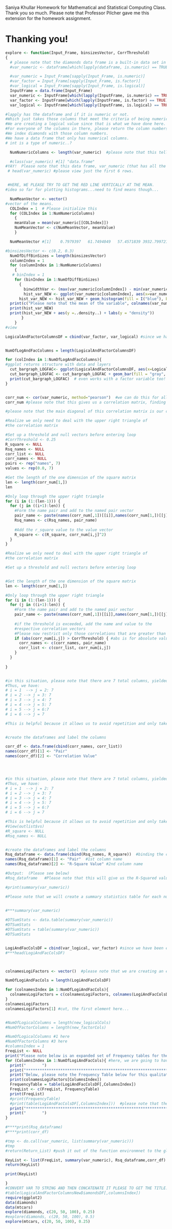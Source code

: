 Saniya Khullar
Homework for Mathematical and Statistical Computing Class. 
Thank you so much.
Please note that Professor Pilcher gave me this extension for the homework assignment. 

Thanking you!
========================================================



```r
explore <- function(Input_Frame, binsizesVector, CorrThreshold)
{
  # please note that the diamonds data frame is a built-in data set in R. 
  #var_numeric <- dataframe[which(lapply(dataframe, is.numeric) == TRUE)]

  #var_numeric = Input_Frame[sapply(Input_Frame, is.numeric)]
  #var_factor = Input_Frame[sapply(Input_Frame, is.factor)]
  #var_logical = Input_Frame[sapply(Input_Frame, is.logical)]
  InputFrame = data.frame(Input_Frame)
  var_numeric <- InputFrame[which(lapply(InputFrame, is.numeric) == TRUE)]
  var_factor <- InputFrame[which(lapply(InputFrame, is.factor) == TRUE)]
  var_logical <- InputFrame[which(lapply(InputFrame, is.logical) == TRUE)]

#lapply has the dataframe and if it is numeric or not. 
#Which just takes those columns that meet the criteria of being numeric. It gives the indices of the true values. That is, the values in diamonds where is.numeric == TRUE.
#We are creating a logical value since that is what we have done here. 
#For everyone of the columns in there, please return the column numbers. 
#We index diamonds with those column numbers. 
#We have a data frame that only has numerical columns. 
# int is a type of numeric..?

  NumNumericColumns <- length(var_numeric)  #please note that this tells us the # of numeric columns in the original data frame. 

  #class(var_numeric) #[1] "data.frame"
#YAY!  Please note that this data frame, var_numeric (that has all the numeric columns of the original data frame) will help us use the ggplot plotting function since it is in the form of a data frame! YAY! :)
 # head(var_numeric) #please view just the first 6 rows. 


 #HERE, WE PLEASE TRY TO GET THE RED LINE VERTICALLY AT THE MEAN. 
#idea so far for plotting histograms...need to find means though...

  NumMeanVector <- vector()
#vector of the means.
  COLIndex = 1  # Please initialize this
  for (COLIndex in 1:NumNumericColumns)
    {
    meanValue = mean(var_numeric[[COLIndex]])
    NumMeanVector <- c(NumMeanVector, meanValue)
    }

  NumMeanVector #[1]    0.7979397   61.7494049   57.4571839 3932.7997219    5.7311572    5.7345260  [7]    3.5387338

#binsizesVector <- c(0.2, 0.3)
  NumOfDiffBinSizes = length(binsizesVector)
  columnIndex = 1
  for (columnIndex in 1:NumNumericColumns)
    {
   # binIndex = 1
    for (binIndex in 1:NumOfDiffBinSizes)
      {
        binwidthVar <- (max(var_numeric[columnIndex]) - min(var_numeric[columnIndex]))/(binsizesVector[binIndex])
        hist_var_NEW <- ggplot(var_numeric[columnIndex], aes(x=var_numeric[[columnIndex]]), environment = environment()) #please note that here, aes is aesthetic. 
      hist_var_NEW <- hist_var_NEW + geom_histogram(fill = I("blue"), binwidth = binwidthVar)   + labs(x = colnames(var_numeric[columnIndex]), title= "Histogram") + geom_vline(xintercept = NumMeanVector[columnIndex], colour='red') 
  print(c("Please note that the mean of the variable", colnames(var_numeric[columnIndex]), "is: ",  NumMeanVector[columnIndex]))
  print(hist_var_NEW) 
  print(hist_var_NEW + aes(y =..density..) + labs(y = "density"))
       }
    }
#view

LogicalAndFactorColumnsDF = cbind(var_factor, var_logical) #since we have been extracting various columns from the new diamonds data frame, we can just combine the factor columns results with the logical columns results by binding (Attaching) the columns together using cbind...that is column bind. 


NumOfLogAndFacColumns = length(LogicalAndFactorColumnsDF)

for (colIndex in 1:NumOfLogAndFacColumns){
#ggplot returns structure with data and layers
  cut_bargraph_LOGFAC<- ggplot(LogicalAndFactorColumnsDF, aes(x=LogicalAndFactorColumnsDF[[colIndex]]), environment = environment()) #please note that here, aes is aesthetic. 
  cut_bargraph_LOGFAC <- cut_bargraph_LOGFAC + geom_bar(fill = "gray", colour = "red") + labs(x = names(LogicalAndFactorColumnsDF)[[colIndex]]) #please note that when we add geom_bar, we are adding an additional layer to the data we are looking at.  That is, we are mentioning that we are seeing the counts of the cut data. 
  print(cut_bargraph_LOGFAC)  # even works with a factor variable too! :)
}


corr_num <- cor(var_numeric, method="pearson")  #we can do this for all of the numeric variables and then see the corresponding structure.
corr_num #please note that this gives us a correlation matrix, finding the correlation between 2 variables, etc.

#please note that the main diagonal of this correlation matrix is our correlation of the variable with itself, which ought to be 1.  

#Realize we only need to deal with the upper right triangle of
#the correlation matrix

#Set up a threshold and null vectors before entering loop
#CorrThreshold <- 0.25  
R_square <- NULL
Rsq_names <- NULL
corr_list <- NULL
corr_names <- NULL
pairs <- rep("names", 7)
values <- rep(0.0, 7)

#Get the length of the one dimension of the square matrix
len <- length(corr_num[1,])
len

#Only loop through the upper right triangle
for (i in (1:(len-1))) {
  for (j in ((i+1):len)) {
    #Form the name pair and add to the named pair vector
    pair_name <- paste(names(corr_num[,1])[[i]],names(corr_num[1,])[[j]],sep="-")
    Rsq_names <- c(Rsq_names, pair_name)
    
    #Add the r_square value to the value vector
    R_square <- c(R_square, corr_num[i,j]^2)  
  }
}

#Realize we only need to deal with the upper right triangle of
#the correlation matrix

#Set up a threshold and null vectors before entering loop


#Get the length of the one dimension of the square matrix
len <- length(corr_num[1,])

#Only loop through the upper right triangle
for (i in (1:(len-1))) {
  for (j in ((i+1):len)) {
    #Form the name pair and add to the named pair vector
    pair_name <- paste(names(corr_num[,1])[[i]],names(corr_num[1,])[[j]],sep="-")
 
    #if the threshold is exceeded, add the name and value to the
    #respective correlation vectors
    #Please now restrict only those correlations that are greater than a certain threshold. 
    if (abs(corr_num[i,j]) > CorrThreshold) { #abs is for absolute value
      corr_names <- c(corr_names, pair_name)
      corr_list <- c(corr_list, corr_num[i,j]) 
    }
  }
  
}


#in this situation, please note that there are 7 total columns, yielded by len. 
#Thus, we have: 
# i = 1  --> j = 2: 7
# i = 2 --> j = 3: 7
# i = 3 --> j = 4: 7
# i = 4 --> j = 5: 7 
# i = 5 --> j = 6:7
# i = 6 --> j = 7

#This is helpful because it allows us to avoid repetition and only take the correlation values that are from the unique pairs and that are meaningful, and here those tend to be in the upper right parts of the matrix. 


#create the dataframes and label the columns

corr_df <- data.frame(cbind(corr_names, corr_list))
names(corr_df)[1] <- "Pair"
names(corr_df)[2] <- "Correlation Value"




#in this situation, please note that there are 7 total columns, yielded by len. 
#Thus, we have: 
# i = 1  --> j = 2: 7
# i = 2 --> j = 3: 7
# i = 3 --> j = 4: 7
# i = 4 --> j = 5: 7 
# i = 5 --> j = 6:7
# i = 6 --> j = 7

#This is helpful because it allows us to avoid repetition and only take the correlation values that are from the unique pairs and that are meaningful, and here those tend to be in the upper right parts of the matrix. 
#View(outlist$vs)
#R_square <- NULL
#Rsq_names <- NULL


#create the dataframes and label the columns
Rsq_dataframe <- data.frame(cbind(Rsq_names, R_square))  #binding the columns. 
names(Rsq_dataframe)[1] <- "Pair"  #1st column name
names(Rsq_dataframe)[2] <- "R-Square Value" #2nd column name

#Output:  (Please see below)
#Rsq_dataframe   #Please note that this will give us the R-Squared value for ever pair of numerical variables. 

#print(summary(var_numeric))

#Please note that we will create a summary statistics table for each numerical variable. 
 

#***summary(var_numeric)

#DTSumStats <- data.table(summary(var_numeric))
#DTSumStats
#DTSumStats = table(summary(var_numeric))
#DTSumStats


LogiAndFacColsDF = cbind(var_logical, var_factor) #since we have been extracting various columns from the new diamonds data frame, we can just combine the factor columns results with the logical columns results by binding (Attaching) the columns together using cbind...that is column bind. 
#***head(LogiAndFacColsDF)



colnamesLogiFactors <- vector()  #please note that we are creating an empty vector here

NumOfLogiAndFacCols = length(LogiAndFacColsDF)

for (colnamesIndex in 1:NumOfLogiAndFacCols){
  colnamesLogiFactors = c(colnamesLogiFactors, colnames(LogiAndFacColsDF[colnamesIndex]))
}
colnamesLogiFactors
colnamesLogiFactors[1] #cut, the first element here...


#NumOfLogicalColumns = length(new_logicalCols)
#NumOfFactorColumns = length(new_factorCols)

#NumOfLogicalColumns #1 here
#NumOfFactorColumns #3 here
#columnsIndex = 1
FreqList <- NULL
print("Please note below is an expanded set of Frequency tables for the qualitative variables.  After this, please note that there will be a condensed Frequency Table of the counts for all the qualitative variables in the data frame. Thank you!")
for (ColumnsIndex in 1:NumOfLogiAndFacCols){ #here, we are going to have as many printouts as there are logical and factor columns.  That is, there is exactly 1 printout for each factor variable and 1 printout for each logical variable.  
  print("       ")
  print("**************************************************************************")
  print("Below, please note the Frequency Table below for this qualitative variable:")
  print(colnamesLogiFactors[ColumnsIndex])
  FrequencyTable = table(LogiAndFacColsDF[,ColumnsIndex])
  FreqList <- c(FreqList, FrequencyTable)
  print(FreqList)
  #print(FrequencyTable)
  #print(table(LogiAndFacColsDF[,ColumnsIndex]))  #please note that the table function allows us to plot the frequency tables. 
  print("**************************************************************************") #these stars just help us distinguish between the different variables as their respective outputs are printed out.  These are just dividers
  print("       ")
}

#****print(Rsq_dataframe)
#****print(corr_df)

#tmp <- do.call(var_numeric, list(summary(var_numeric)))
#tmp
#return(Return_List) #push it out of the function environmnet to the global environment.  return them out of the function and then store them in our global variable, outlist. In global environment

KeyList <- list(FreqList, summary(var_numeric), Rsq_dataframe,corr_df)
return(KeyList)

print(KeyList)

}
#CONVERT VAR TO STRING AND THEN CONCATENATE IT PLEASE TO GET THE TITLE. 
#table(LogicalAndFactorColumnsNewDiamondsDF[,columnsIndex])
require(ggplot2)
data(diamonds)
data(mtcars)
explore(diamonds, c(20, 50, 100), 0.25)
#explore(diamonds, c(20, 50, 100), 0.5)
explore(mtcars, c(20, 50, 100), 0.25)

```

